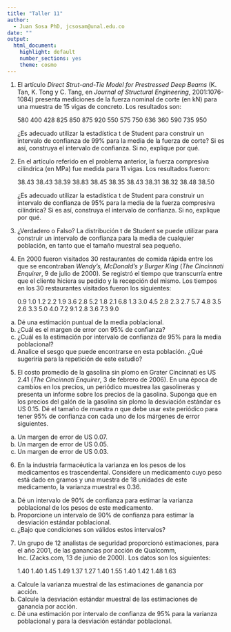 ---
title: "Taller 11"
author: 
  - Juan Sosa PhD, jcsosam@unal.edu.co
date: ""
output:
  html_document:
    highlight: default
    number_sections: yes
    theme: cosmo
---


1. El artículo *Direct Strut-and-Tie Model for Prestressed Deep Beams* (K. Tan, K. Tong y C.
Tang, en *Journal of Structural Engineering*, 2001:1076-1084) presenta mediciones de la fuerza
nominal de corte (en kN) para una muestra de 15 vigas de concreto. Los resultados son:

    580 400 428 825 850 875 920 550 575 750 636 360 590 735 950

    ¿Es adecuado utilizar la estadística t de Student para construir un intervalo de confianza de 99\% para la media de la fuerza de corte? Si es así, construya el intervalo de confianza. Si no, explique por qué.
    

2. En el artículo referido en el problema anterior, la fuerza compresiva cilíndrica (en MPa) fue medida
para 11 vigas. Los resultados fueron:

    38.43 38.43 38.39 38.83 38.45 38.35 38.43 38.31 38.32 38.48 38.50

    ¿Es adecuado utilizar la estadística t de Student para construir un intervalo de confianza de 95% para la media de la fuerza compresiva cilíndrica? Si es así, construya el intervalo de confianza. Si no, explique por qué.
    
3. ¿Verdadero o Falso? La distribución t de Student se puede utilizar para construir un intervalo de confianza para la media de cualquier población, en tanto que el tamaño muestral sea pequeño.

4. En 2000 fueron visitados 30 restaurantes de comida rápida entre los que se encontraban *Wendy's, McDonald's y Burger King* (*The Cincinnati Enquirer*, 9 de julio de 2000). Se registró el tiempo que transcurría entre que el cliente hiciera su pedido y la recepción del mismo. Los tiempos en los 30 restaurantes visitados fueron los siguientes:

    0.9 1.0 1.2 2.2 1.9 3.6 2.8 5.2 1.8 2.1 6.8 1.3 3.0 4.5 2.8 2.3 2.7 5.7 4.8 3.5 2.6 3.3 5.0 4.0 7.2 9.1 2.8 3.6 7.3 9.0

  a. Dé una estimación puntual de la media poblacional.
  b. ¿Cuál es el margen de error con 95% de confianza?
  c. ¿Cuál es la estimación por intervalo de confianza de 95% para la media poblacional?
  d. Analice el sesgo que puede encontrarse en esta población. ¿Qué sugeriría para la repetición de este estudio?
  
5. El costo promedio de la gasolina sin plomo en Grater Cincinnati es US 2.41 (*The Cincinnati Enquirer*,
3 de febrero de 2006). En una época de cambios en los precios, un periódico muestrea las gasolineras
y presenta un informe sobre los precios de la gasolina. Suponga que en los precios del galón de
la gasolina sin plomo la desviación estándar es US 0.15. Dé el tamaño de muestra $n$ que debe usar este
periódico para tener 95\% de confianza con cada uno de los márgenes de error siguientes.

a. Un margen de error de US 0.07.
b. Un margen de error de US 0.05.
c. Un margen de error de US 0.03.

6. En la industria farmacéutica la varianza en los pesos de los medicamentos es trascendental. Considere
un medicamento cuyo peso está dado en gramos y una muestra de 18 unidades de este medicamento,
la varianza muestral es 0.36.

a. Dé un intervalo de 90\% de confianza para estimar la varianza poblacional de los pesos de
este medicamento.
b. Proporcione un intervalo de 90\% de confianza para estimar la desviación estándar poblacional.
c. ¿Bajo que condiciones son válidos estos intervalos?

7. Un grupo de 12 analistas de seguridad proporcionó estimaciones, para el año 2001, de las ganancias
por acción de Qualcomm, Inc. (Zacks.com, 13 de junio de 2000). Los datos son los siguientes:

    1.40 1.40 1.45 1.49 1.37 1.27 1.40 1.55 1.40 1.42 1.48 1.63

  a. Calcule la varianza muestral de las estimaciones de ganancia por acción.
  b. Calcule la desviación estándar muestral de las estimaciones de ganancia por acción.
  c. Dé una estimación por intervalo de confianza de 95% para la varianza poblacional y para la desviación estándar poblacional.